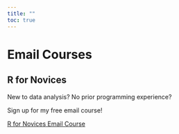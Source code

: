 ```yaml
---
title: ""
toc: true
---
```


# Email Courses

## R for Novices

New to data analysis? No prior programming experience?

Sign up for my free email course!

[R for Novices Email Course](https://heidiseibold.kit.com/d949a4d18c)
